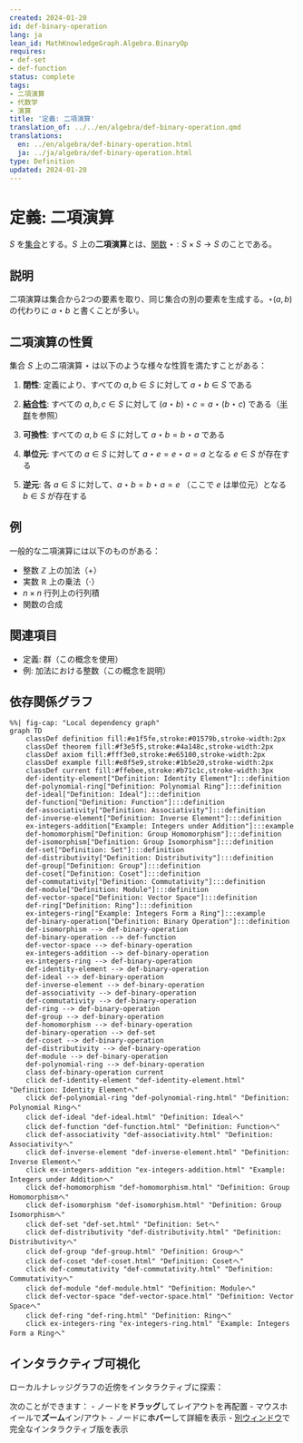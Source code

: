 ```yaml
---
created: 2024-01-20
id: def-binary-operation
lang: ja
lean_id: MathKnowledgeGraph.Algebra.BinaryOp
requires:
- def-set
- def-function
status: complete
tags:
- 二項演算
- 代数学
- 演算
title: '定義: 二項演算'
translation_of: ../../en/algebra/def-binary-operation.qmd
translations:
  en: ../en/algebra/def-binary-operation.html
  ja: ../ja/algebra/def-binary-operation.html
type: Definition
updated: 2024-01-20
---
```


# 定義: 二項演算 {#def-binary-operation}

$S$ を[集合](../logic-set-theory/def-set.qmd)とする。$S$ 上の**二項演算**とは、[関数](../logic-set-theory/def-function.qmd) $\star: S \times S \to S$ のことである。

## 説明

二項演算は集合から2つの要素を取り、同じ集合の別の要素を生成する。$\star(a, b)$ の代わりに $a \star b$ と書くことが多い。

## 二項演算の性質

集合 $S$ 上の二項演算 $\star$ は以下のような様々な性質を満たすことがある：

1. **閉性**: 定義により、すべての $a, b \in S$ に対して $a \star b \in S$ である

2. **[結合性](def-associativity.qmd)**: すべての $a, b, c \in S$ に対して $(a \star b) \star c = a \star (b \star c)$ である（[半群](def-semigroup.qmd)を参照）

3. **可換性**: すべての $a, b \in S$ に対して $a \star b = b \star a$ である

4. **単位元**: すべての $a \in S$ に対して $a \star e = e \star a = a$ となる $e \in S$ が存在する

5. **逆元**: 各 $a \in S$ に対して、$a \star b = b \star a = e$ （ここで $e$ は単位元）となる $b \in S$ が存在する

## 例

一般的な二項演算には以下のものがある：

- 整数 $\mathbb{Z}$ 上の加法（$+$）
- 実数 $\mathbb{R}$ 上の乗法（$\cdot$）
- $n \times n$ 行列上の行列積
- 関数の合成

## 関連項目

- 定義: 群（この概念を使用）
- 例: 加法における整数（この概念を説明）

## 依存関係グラフ

```mermaid
%%| fig-cap: "Local dependency graph"
graph TD
    classDef definition fill:#e1f5fe,stroke:#01579b,stroke-width:2px
    classDef theorem fill:#f3e5f5,stroke:#4a148c,stroke-width:2px
    classDef axiom fill:#fff3e0,stroke:#e65100,stroke-width:2px
    classDef example fill:#e8f5e9,stroke:#1b5e20,stroke-width:2px
    classDef current fill:#ffebee,stroke:#b71c1c,stroke-width:3px
    def-identity-element["Definition: Identity Element"]:::definition
    def-polynomial-ring["Definition: Polynomial Ring"]:::definition
    def-ideal["Definition: Ideal"]:::definition
    def-function["Definition: Function"]:::definition
    def-associativity["Definition: Associativity"]:::definition
    def-inverse-element["Definition: Inverse Element"]:::definition
    ex-integers-addition["Example: Integers under Addition"]:::example
    def-homomorphism["Definition: Group Homomorphism"]:::definition
    def-isomorphism["Definition: Group Isomorphism"]:::definition
    def-set["Definition: Set"]:::definition
    def-distributivity["Definition: Distributivity"]:::definition
    def-group["Definition: Group"]:::definition
    def-coset["Definition: Coset"]:::definition
    def-commutativity["Definition: Commutativity"]:::definition
    def-module["Definition: Module"]:::definition
    def-vector-space["Definition: Vector Space"]:::definition
    def-ring["Definition: Ring"]:::definition
    ex-integers-ring["Example: Integers Form a Ring"]:::example
    def-binary-operation["Definition: Binary Operation"]:::definition
    def-isomorphism --> def-binary-operation
    def-binary-operation --> def-function
    def-vector-space --> def-binary-operation
    ex-integers-addition --> def-binary-operation
    ex-integers-ring --> def-binary-operation
    def-identity-element --> def-binary-operation
    def-ideal --> def-binary-operation
    def-inverse-element --> def-binary-operation
    def-associativity --> def-binary-operation
    def-commutativity --> def-binary-operation
    def-ring --> def-binary-operation
    def-group --> def-binary-operation
    def-homomorphism --> def-binary-operation
    def-binary-operation --> def-set
    def-coset --> def-binary-operation
    def-distributivity --> def-binary-operation
    def-module --> def-binary-operation
    def-polynomial-ring --> def-binary-operation
    class def-binary-operation current
    click def-identity-element "def-identity-element.html" "Definition: Identity Elementへ"
    click def-polynomial-ring "def-polynomial-ring.html" "Definition: Polynomial Ringへ"
    click def-ideal "def-ideal.html" "Definition: Idealへ"
    click def-function "def-function.html" "Definition: Functionへ"
    click def-associativity "def-associativity.html" "Definition: Associativityへ"
    click def-inverse-element "def-inverse-element.html" "Definition: Inverse Elementへ"
    click ex-integers-addition "ex-integers-addition.html" "Example: Integers under Additionへ"
    click def-homomorphism "def-homomorphism.html" "Definition: Group Homomorphismへ"
    click def-isomorphism "def-isomorphism.html" "Definition: Group Isomorphismへ"
    click def-set "def-set.html" "Definition: Setへ"
    click def-distributivity "def-distributivity.html" "Definition: Distributivityへ"
    click def-group "def-group.html" "Definition: Groupへ"
    click def-coset "def-coset.html" "Definition: Cosetへ"
    click def-commutativity "def-commutativity.html" "Definition: Commutativityへ"
    click def-module "def-module.html" "Definition: Moduleへ"
    click def-vector-space "def-vector-space.html" "Definition: Vector Spaceへ"
    click def-ring "def-ring.html" "Definition: Ringへ"
    click ex-integers-ring "ex-integers-ring.html" "Example: Integers Form a Ringへ"
```

## インタラクティブ可視化

ローカルナレッジグラフの近傍をインタラクティブに探索：

::: {.graph-viz data-id="def-binary-operation" data-width="700" data-height="500"}
:::

次のことができます：
- ノードを**ドラッグ**してレイアウトを再配置
- マウスホイールで**ズーム**イン/アウト
- ノードに**ホバー**して詳細を表示
- [別ウィンドウ](../../output/interactive/def-binary-operation.html){target="_blank"}で完全なインタラクティブ版を表示
